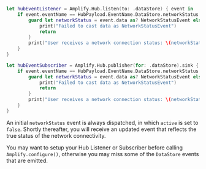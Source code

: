 <BlockSwitcher>

<CodeBlock name="Listener (iOS 11+)">

```swift
let hubEventListener = Amplify.Hub.listen(to: .dataStore) { event in
    if event.eventName == HubPayload.EventName.DataStore.networkStatus {
        guard let networkStatus = event.data as? NetworkStatusEvent else {
            print("Failed to cast data as NetworkStatusEvent")
            return
        }
        print("User receives a network connection status: \(networkStatus.active)")
    }
}
```

</CodeBlock>

<CodeBlock name="Combine (iOS 13+)">

```swift
let hubEventSubscriber = Amplify.Hub.publisher(for: .dataStore).sink { event in
    if event.eventName == HubPayload.EventName.DataStore.networkStatus {
        guard let networkStatus = event.data as? NetworkStatusEvent else {
            print("Failed to cast data as NetworkStatusEvent")
            return
        }
        print("User receives a network connection status: \(networkStatus.active)")
    }
}
```

</CodeBlock>

</BlockSwitcher>

<Callout>

An initial `networkStatus` event is always dispatched, in which `active` is set to `false`. Shortly thereafter, you will receive an updated event that reflects the true status of the network connectivity.

</Callout>

<Callout>

You may want to setup your Hub Listener or Subscriber before calling `Amplify.configure()`, otherwise you may miss some of the `DataStore` events that are emitted.

</Callout>